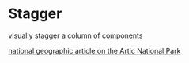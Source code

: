 
<Meta title="menu/molecules/stagger" />

# Stagger

<Subtitle>visually stagger a column of components</Subtitle>

[national geographic article on the Artic National Park](https://www.nationalgeographic.com/environment/article/wilderness-crown-jewel-opening-for-drilling-industry-interest-weak)

<Canvas>
  <Story name="two words">
    <Stagger color={['#999','#adbd25']} staggerText={["Economic", 'Headwinds']} stagger={{ key: 'marginLeft', value: 16 }} />
  </Story>
  <Story name="three words">
    <Stagger color={['#999','#adbd25', 'hotpink']} staggerText={["Let's", 'Create', 'Worlds']} stagger={{ key: 'marginLeft', value: 16 }} />
  </Story>
</Canvas>